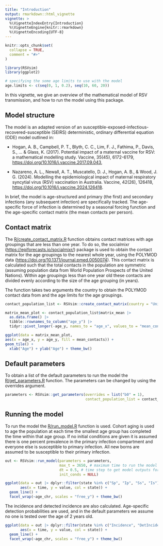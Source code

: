 ```yaml
---
title: "Introduction"
output: rmarkdown::html_vignette
vignette: >
  %\VignetteIndexEntry{Introduction}
  %\VignetteEngine{knitr::rmarkdown}
  %\VignetteEncoding{UTF-8}
---
```


```r
knitr::opts_chunk$set(
  collapse = TRUE,
  comment = "#>"
)
```

```r
library(RSVsim)
library(ggplot2)

# specifying the some age limits to use with the model
age.limits <- c(seq(0, 1, 0.2), seq(10, 60, 20))
```

In this vignette, we give an overview of the mathematical model of RSV transmission, and how to run the model using this package.

## Model structure
The model is an adapted version of an susceptible-exposed-infectious-recovered-susceptible (SEIRS) deterministic, ordinary differential equation (ODE) model outlined in: 

- Hogan, A. B., Campbell, P. T., Blyth, C. C., Lim, F. J., Fathima, P., Davis, S., ... & Glass, K. (2017). Potential impact of a maternal vaccine for RSV: a mathematical modelling study. Vaccine, 35(45), 6172-6179, <https://doi.org/10.1016/j.vaccine.2017.09.043>,

- Nazareno, A. L., Newall, A. T., Muscatello, D. J., Hogan, A. B., & Wood, J. G. (2024). Modelling the epidemiological impact of maternal respiratory syncytial virus (RSV) vaccination in Australia. Vaccine, 42(26), 126418, <https://doi.org/10.1016/j.vaccine.2024.126418>.

In brief, the model is age-structured and primary (the first) and secondary infections (any subsequent infection) are specifically tracked. The age-specific force of infection is determined by a seasonal forcing function and the age-specific contact matrix (the mean contacts per person).

## Contact matrix
 The [R/create_contact_matrix.R](https://github.com/IsaacStopard/RSVsim/blob/master/R/create_contact_matrix.R) function obtains contact matrices with age groupings that are less than one year. To do so, the socialmixr (<https://epiforecasts.io/socialmixr/>) package is used to obtain the contact matrix for the age groupings to the nearest whole year, using the POLYMOD data (<https://doi.org/10.1371/journal.pmed.0050074>). This contact matrix is calculated such that the total contacts in the population are symmetric (assuming population data from World Population Prospects of the United Nations). Within age groupings less than one year old these contacts are divided evenly according to the size of the age grouping (in years).

The function takes two arguments the country to obtain the POLYMOD contact data from and the age limits for the age groupings.

```r
contact_population_list <- RSVsim::create_contact_matrix(country = "United Kingdom", age.limits = age.limits)

matrix_mean_plot <- contact_population_list$matrix_mean |> 
  as.data.frame() |> 
  tibble::rownames_to_column("age_y") |> 
  tidyr::pivot_longer(-age_y, names_to = "age_x", values_to = "mean_contacts")

ggplot(data = matrix_mean_plot, 
aes(x = age_x, y = age_y, fill = mean_contacts)) + 
geom_tile() +
  xlab("Age") + ylab("Age") + theme_bw()
```

## Default parameters
To obtain a list of the default parameters to run the model the [R/get_parameters.R](https://github.com/IsaacStopard/RSVsim/blob/master/R/get_parameters.R) function. The parameters can be changed by using the overrides argument.

```r
parameters <- RSVsim::get_parameters(overrides = list("b0" = 1), 
                                     contact_population_list = contact_population_list)
```

## Running the model
To run the model the [R/run_model.R](https://github.com/IsaacStopard/RSVsim/blob/master/R/run_model.R) function is used. Cohort aging is used to age the population at each time the smallest age group has completed the time within that age group. If no initial conditions are given it is assumed there is one percent prevalence in the primary infection compartment and everyone else is susceptible to primary infection. All new borns are assumed to be susceptible to their primary infection.

```r
out <- RSVsim::run_model(parameters = parameters,
                         max_t = 3650, # maximum time to run the model for
                         dt = 0.5, # time step to get model outputs for
                         init_conds = NULL)

ggplot(data = out |> dplyr::filter(state %in% c("Sp", "Ip", "Ss", "Is") & time > (3650 - 365 * 3)), 
       aes(x = time, y = value, col = state)) +
  geom_line() +
  facet_wrap(~age_chr, scales = "free_y") + theme_bw()
```

The incidence and detected incidence are also calculated. Age-specific detection probabilities are used, and in the default parameters we assume no one is tested over the age of 2 years old.

```r
ggplot(data = out |> dplyr::filter(state %in% c("Incidence", "DetIncidence") & time > (3650 - 365 * 3)), 
       aes(x = time, y = value, col = state)) +
  geom_line() +
  facet_wrap(~age_chr, scales = "free_y") + theme_bw()
```

